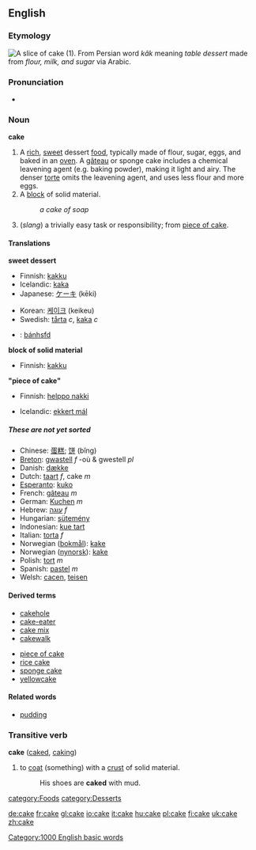 {{BE-ready}}
<br>
{{wikipedia}}
{{commons}}
==English==

===Etymology===
[[Image:Sachertorte_DSC03027.JPG|thumb|right|A slice of cake (1).]]
From Persian word ''kâk'' meaning ''table dessert'' made from ''flour, milk, and sugar'' via Arabic.

===Pronunciation===
*{{audio|en-us-cake.ogg|Audio (US)}}

=== Noun ===
'''cake'''
#A [[rich]], [[sweet]] dessert [[food]], typically made of flour, sugar, eggs, and baked in an [[oven]]. A [[gâteau]] or sponge cake includes a chemical leavening agent (e.g. baking powder), making it light and airy. The denser [[torte]] omits the leavening agent, and uses less flour and more eggs.
#A [[block]] of solid material.
#:''a cake of soap''
#(''slang'') a trivially easy task or responsibility; from [[piece of cake]].

==== Translations ====
<!--DefA-->'''sweet dessert'''
{{top}}
*Finnish: [[kakku]]
*Icelandic: [[kaka]]
*Japanese: [[ケーキ]] (kēki)
{{mid}}
*Korean: [[케이크]] (keikeu)
*Swedish: [[tårta]] ''c'', [[kaka]] ''c''
*{{vi}}: [[bánh]]sfd
{{bottom}}

<!--DefB-->'''block of solid material'''
{{top}}
<!--languages from A to I go here-->
*Finnish: [[kakku]]
{{mid}}
<!--languages from J to Z go here-->
{{bottom}}

<!--DefC-->'''"piece of cake"'''
{{top}}
<!--languages from A to I go here-->
*Finnish: [[helppo nakki]]
{{mid}}
*Icelandic: [[ekkert mál]]
<!--languages from J to Z go here-->
{{bottom}}

===== These are not yet sorted =====
*Chinese: [[蛋糕]]; [[饼]] (bǐng)
*[[Breton]]: [[gwastell]] ''f'' -où & gwestell ''pl''
*Danish: [[dække]]
*Dutch: [[taart]] ''f'', cake ''m''
*[[Esperanto]]: [[kuko]]
*French: [[gâteau]] ''m''
*German: [[Kuchen]] ''m''
*Hebrew: [[עוגה]] ''f''
*Hungarian: [[sütemény]]
*Indonesian: [[kue tart]]
*Italian: [[torta]] ''f''
*Norwegian ([[bokmål]]): [[kake]]
*Norwegian ([[nynorsk]]): [[kake]]
*Polish: [[tort]] ''m''
*Spanish: [[pastel]] ''m''
*Welsh: [[cacen]], [[teisen]]

====Derived terms====
{{top}}
*[[cakehole]]
*[[cake-eater]]
*[[cake mix]]
*[[cakewalk]]
{{mid}}
*[[piece of cake]]
*[[rice cake]]
*[[sponge cake]]
*[[yellowcake]]
{{bottom}}

====Related words====
*[[pudding]]

===Transitive verb===
'''cake'''  ([[caked]], [[caking]])
# to [[coat]] (something) with a [[crust]] of solid material.
#:His shoes are '''caked''' with mud.

[[Category:1000 English basic words]]
[[category:Foods]]
[[category:Desserts]]

[[de:cake]]
[[fr:cake]]
[[gl:cake]]
[[io:cake]]
[[it:cake]]
[[hu:cake]]
[[pl:cake]]
[[fi:cake]]
[[uk:cake]]
[[zh:cake]]